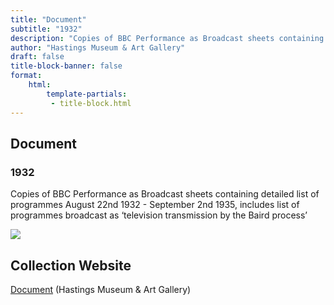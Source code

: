 ```yaml
---
title: "Document"
subtitle: "1932"
description: "Copies of BBC Performance as Broadcast sheets containing detailed list of programmes August 22nd 1932 - September 2nd 1935, includes list of programmes broadcast as 'television transmission by the Baird process'"
author: "Hastings Museum & Art Gallery"
draft: false
title-block-banner: false
format:
    html:
        template-partials:
         - title-block.html
---
```

## Document
### 1932
Copies of BBC Performance as Broadcast sheets containing detailed list of programmes August 22nd 1932 - September 2nd 1935, includes list of programmes broadcast as 'television transmission by the Baird process'

::: {.column-margin}
<img src="/full/400,/0/default.jpg">

:::

## Collection Website
<a href="https://www.hmag.org.uk/explore/collections/?si_elastic_detail=HASMG:2002.64.3"/>Document</a> (Hastings Museum & Art Gallery)
